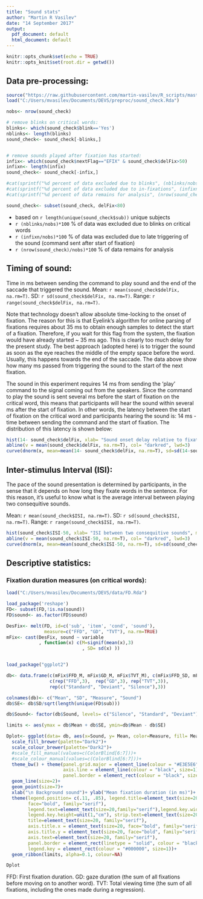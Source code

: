 ```yaml
---
title: "Sound stats"
author: "Martin R Vasilev"
date: "14 September 2017"
output:
  pdf_document: default
  html_document: default
---
```


```r
knitr::opts_chunk$set(echo = TRUE)
knitr::opts_knit$set(root.dir = getwd())
```


## Data pre-processing:

```r
source("https://raw.githubusercontent.com/martin-vasilev/R_scripts/master/useful_functions.R")
load("C:/Users/mvasilev/Documents/DEVS/preproc/sound_check.Rda")

nobs<- nrow(sound_check)

# remove blinks on critical words:
blinks<- which(sound_check$blink=='Yes')
nblinks<- length(blinks)
sound_check<- sound_check[-blinks,]


# remove sounds played after fixation has started:
infix<- which(sound_check$nextFlag=="EFIX" & sound_check$delFix>50)
infixn<- length(infix)
sound_check<- sound_check[-infix,]

#cat(sprintf("%d percent of data excluded due to blinks", (nblinks/nobs)*100))
#cat(sprintf("%d percent of data excluded due to in-fixations", (infixn/nobs)*100))
#cat(sprintf("%d percent of data remains for analysis", (nrow(sound_check)/nobs)*100))

sound_check<- subset(sound_check, delFix<80)


```
- based on `r length(unique(sound_check$sub))` unique subjects
- `r (nblinks/nobs)*100` % of data was excluded due to blinks on critical words
- `r (infixn/nobs)*100` % of data was excluded due to late triggering of the sound (command sent after start of fixation)
- `r (nrow(sound_check)/nobs)*100` % of data remains for analysis 

## Timing of sound:

Time in ms between sending the command to play sound and the end of the saccade that triggered the sound. Mean: `r mean(sound_check$delFix, na.rm=T)`. SD: `r sd(sound_check$delFix, na.rm=T)`. Range: `r range(sound_check$delFix, na.rm=T)`. 

Note that technology doesn't allow absolute time-locking to the onset of fixation. The reason for this is that Eyelink's algorithm for online parsing of fixations requires about 35 ms to obtain enough samples to detect the start of a fixation. Therefore, if you wait for this flag from the system, the fixation would have already started ~ 35 ms ago. This is clearly too much delay for the present study. The best approach (adopted here) is to trigger the sound as soon as the eye reaches the middle of the empty space before the word. Usually, this happens towards the end of the saccade. The data above show how many ms passed from triggering the sound to the start of the next fixation. 

The sound in this experiment requires 14 ms from sending the 'play' command to the signal coming out from the speakers. Since the command to play the sound is sent several ms before the start of fixation on the critical word, this means that participants will hear the sound within several ms after the start of fixation. In other words, the latency between the start of fixation on the critical word and participants hearing the sound is: 14 ms - time between sending the command and the start of fixation. The distribution of this latency is shown below:



```r
hist(14- sound_check$delFix, xlab= "Sound onset delay relative to fixation onset of the critical word", main= "Sound implementation timing", family= "serif", col="lightgreen", freq=FALSE, breaks=30)
abline(v = mean(sound_check$delFix, na.rm=T), col= "darkred", lwd=3)
curve(dnorm(x, mean=mean(14- sound_check$delFix, na.rm=T), sd=sd(14-sound_check$delFix, na.rm=T)), add=TRUE, col="darkblue", lwd=2) 

```

## Inter-stimulus Interval (ISI):

The pace of the sound presentation is determined by participants, in the sense that it depends on how long they fixate words in the sentence. For this reason, it's useful to know what is the average interval between playing two consequitive sounds. 

Mean: `r mean(sound_check$ISI, na.rm=T)`. SD: `r sd(sound_check$ISI, na.rm=T)`. Range: `r range(sound_check$ISI, na.rm=T)`. 

```r
hist(sound_check$ISI-50, xlab= "ISI between two consequitive sounds", main= "ISI timing", family= "serif", col="lightgreen", freq=FALSE, breaks=30)
abline(v = mean(sound_check$ISI-50, na.rm=T), col= "darkred", lwd=3)
curve(dnorm(x, mean=mean(sound_check$ISI-50, na.rm=T), sd=sd(sound_check$ISI-50, na.rm=T)), add=TRUE, col="darkblue", lwd=2) 

```


## Descriptive statistics:

### Fixation duration measures (on critical words):

```r
load("C:/Users/mvasilev/Documents/DEVS/data/FD.Rda")

load_package('reshape')
FD<- subset(FD,!is.na(sound))
FD$sound<- as.factor(FD$sound)

DesFix<- melt(FD, id=c('sub', 'item', 'cond', 'sound'), 
              measure=c("FFD", "GD", "TVT"), na.rm=TRUE)
mFix<- cast(DesFix, sound ~ variable
            , function(x) c(M=signif(mean(x),3)
                            , SD= sd(x) ))


load_package("ggplot2")

db<- data.frame(c(mFix$FFD_M, mFix$GD_M, mFix$TVT_M), c(mFix$FFD_SD, mFix$GD_SD, mFix$TVT_SD),
                c(rep("FFD",3),  rep("GD",3), rep("TVT",3)), 
                rep(c("Standard", "Deviant", "Silence"),3))

colnames(db)<- c("Mean", "SD", "Measure", "Sound")
db$SE<- db$SD/sqrt(length(unique(FD$sub)))

db$Sound<- factor(db$Sound, levels= c("Silence", "Standard", "Deviant"))

limits <- aes(ymax = db$Mean + db$SE, ymin=db$Mean - db$SE)

Dplot<- ggplot(data= db, aes(x=Sound, y= Mean, color=Measure, fill= Measure, group= Measure, shape= Measure, linetype= Measure))+ 
  scale_fill_brewer(palette="Dark2")+ 
  scale_colour_brewer(palette="Dark2")+
  #scale_fill_manual(values=c(ColorBlind[6:7]))+
  #scale_colour_manual(values=c(ColorBlind[6:7]))+
  theme_bw() + theme(panel.grid.major = element_line(colour = "#E3E5E6", size=0.7), 
                     axis.line = element_line(colour = "black", size=1),
                     panel.border = element_rect(colour = "black", size=1, fill = NA))+
  geom_line(size=2)+
  geom_point(size=7)+ 
  xlab("\n Background sound")+ ylab("Mean fixation duration (in ms)")+ 
  theme(legend.position= c(.11, .85), legend.title=element_text(size=20,
        face="bold", family="serif"),
        legend.text=element_text(size=20,family="serif"),legend.key.width=unit(2,"cm"),
        legend.key.height=unit(1,"cm"), strip.text=element_text(size=20, family="serif"),
        title=element_text(size=20, family="serif"),
        axis.title.x = element_text(size=20, face="bold", family="serif"),
        axis.title.y = element_text(size=20, face="bold", family="serif"), 
        axis.text=element_text(size=20, family="serif"), 
        panel.border = element_rect(linetype = "solid", colour = "black"), 
        legend.key = element_rect(colour = "#000000", size=1))+
  geom_ribbon(limits, alpha=0.1, colour=NA)

```

```r
Dplot

```
FFD: First fixation duration. GD: gaze duration (the sum of all fixations before moving on to another word). TVT: Total viewing time (the sum of all fixations, including the ones made during a regression).
